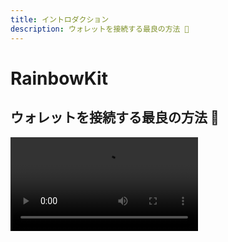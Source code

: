 ```yaml
---
title: イントロダクション
description: ウォレットを接続する最良の方法 🌈
---
```


# RainbowKit

## ウォレットを接続する最良の方法 🌈

<Video src="https://res.cloudinary.com/rainbowme/video/upload/s--aTmEjSrr--/f_auto:video,q_auto/v1/rainbowkit/site-assets/rainbowkit-video-cutdown-edit_gy0q16" />

RainbowKit は、dApp にウォレット接続を簡単に追加できる [React](https://reactjs.org/) ライブラリです。直感的、応答性が高く、カスタマイズ可能です。

### 特徴

#### ウォレット管理

dApp のためのワンタッチで使えるウォレット管理。ウォレットの接続と切断の処理だけでなく、RainbowKit は、多くのウォレットに対応し、接続チェーンを交換し、アドレスをENSに解決し、残高を表示するなど、さまざまな機能をサポートしています。

#### カスタマイズ可能

RainbowKit のUIをカスタマイズして、ブランドに合ったスタイルに変更できます。いくつかのあらかじめ定義されたアクセントカラーや境界線の半径の設定から選べます。より高度な使用例として、完全にカスタムテーマを提供し、独自のボタンをレンダリングし、特定の機能を省略することができます。ダークモードを含みます。

#### 業界標準

多くの製品との相互運用性を向上させるために、[viem](https://viem.sh) と [wagmi](https://wagmi.sh/) — 最も一般的に使用されているライブラリに依存しています。

EIP-1193とEIP-6963のようなウォレット基準が、すぐに利用できるので、ブラウザウォレットユーザーがあなたのdAppにシームレスにウォレットを接続することがこれまで以上に簡単になりました。

### コミュニティ

私たちはコミュニティがRainbowKitを採用し、問題を提起し、フィードバックを提供することを楽しみにしています。機能リクエスト、バグ報告、またはプロジェクトの紹介にどんなことであれ、関わってください！

- [問題を提起](https://github.com/rainbow-me/rainbowkit/issues)
- [Twitter](https://twitter.com/rainbowdotme) でフォロー
- [フィードバックを共有](https://github.com/rainbow-me/rainbowkit/discussions/new?category=feedback)
- [Codesandbox](https://codesandbox.io/p/sandbox/github/rainbow-me/rainbowkit/tree/main/examples/with-next) で試してみる
